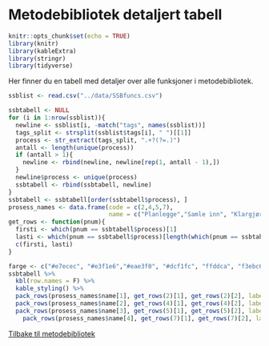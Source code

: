 # Metodebibliotek detaljert tabell
```r
knitr::opts_chunk$set(echo = TRUE)
library(knitr)
library(kableExtra)
library(stringr)
library(tidyverse)
```
Her finner du en tabell med detaljer over alle funksjoner i metodebibliotek.


```r

ssblist <- read.csv("../data/SSBfuncs.csv")

ssbtabell <- NULL
for (i in 1:nrow(ssblist)){
  newline <- ssblist[i, -match("tags", names(ssblist))]
  tags_split <- strsplit(ssblist$tags[i], " ")[[1]]
  process <- str_extract(tags_split, ".+?(?=.)")
  antall <- length(unique(process))
  if (antall > 1){
    newline <- rbind(newline, newline[rep(1, antall - 1),])
  }
  newline$process <- unique(process)
  ssbtabell <- rbind(ssbtabell, newline)
}
ssbtabell <- ssbtabell[order(ssbtabell$process), ]
prosess_names <- data.frame(code = c(2,4,5,7), 
                            name = c("Planlegge","Samle inn", "Klargjøre","Formidler"))
get_rows <- function(pnum){
  firsti <- which(pnum == ssbtabell$process)[1]
  lasti <- which(pnum == ssbtabell$process)[length(which(pnum == ssbtabell$process))]
  c(firsti, lasti)
}

farge <- c("#e7ecec", "#e3f1e6","#eae3f0", "#dcf1fc", "ffddca", "f3ebc6")
ssbtabell %>%
  kbl(row.names = F) %>%
  kable_styling() %>%
  pack_rows(prosess_names$name[1], get_rows(2)[1], get_rows(2)[2], label_row_css= paste0("background-color: ", farge[1])) %>%
  pack_rows(prosess_names$name[2], get_rows(4)[1], get_rows(4)[2], label_row_css= paste0("background-color: ", farge[2])) %>%
  pack_rows(prosess_names$name[3], get_rows(5)[1], get_rows(5)[2], label_row_css= paste0("background-color: ", farge[3])) %>%
    pack_rows(prosess_names$name[4], get_rows(7)[1], get_rows(7)[2], label_row_css= paste0("background-color: ", farge[4]))


```

[Tilbake til metodebibliotek](../README.md)
